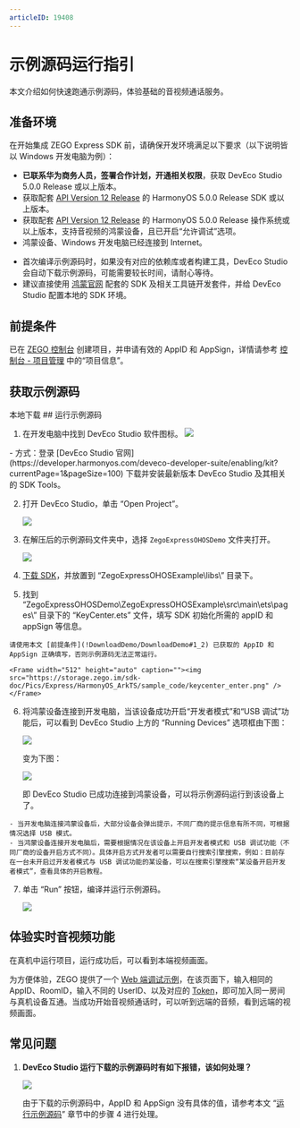 ```yaml
---
articleID: 19408
---
```

# 示例源码运行指引

本文介绍如何快速跑通示例源码，体验基础的音视频通话服务。

## 准备环境

在开始集成 ZEGO Express SDK 前，请确保开发环境满足以下要求（以下说明皆以 Windows 开发电脑为例）：

- **已联系华为商务人员，签署合作计划，开通相关权限**，获取 DevEco Studio 5.0.0 Release 或以上版本。
- 获取配套 [API Version 12 Release](https://developer.huawei.com/consumer/cn/doc/harmonyos-references-V5/development-intro-api-V5?catalogVersion=V5) 的 HarmonyOS 5.0.0 Release SDK 或以上版本。
- 获取配套 [API Version 12 Release](https://developer.huawei.com/consumer/cn/doc/harmonyos-references-V5/development-intro-api-V5?catalogVersion=V5) 的 HarmonyOS 5.0.0 Release 操作系统或以上版本，支持音视频的鸿蒙设备，且已开启“允许调试”选项。
- 鸿蒙设备、Windows 开发电脑已经连接到 Internet。

<Note title="说明">


- 首次编译示例源码时，如果没有对应的依赖库或者构建工具，DevEco Studio 会自动下载示例源码，可能需要较长时间，请耐心等待。
- 建议直接使用 [鸿蒙官网](https://developer.huawei.com/consumer/cn/) 配套的 SDK 及相关工具链开发套件，并给 DevEco Studio 配置本地的 SDK 环境。

</Note>



## 前提条件

已在 [ZEGO 控制台](https://console.zego.im) 创建项目，并申请有效的 AppID 和 AppSign，详情请参考 [控制台 - 项目管理](/console/project-info) 中的“项目信息”。

## 获取示例源码
<Card title="示例源码" href="https://storage.zego.im/express/example/video/ohos_ets/ZegoExpressDemo_ohos_ets.zip" target="_blank">
本地下载
</Card>
## 运行示例源码

1. 在开发电脑中找到 DevEco Studio 软件图标。
   <Frame width="512" height="auto" caption=""><img src="https://storage.zego.im/sdk-doc/Pics/HarmonyOS/ExpressSDK/SampleRunningGuide/open_deveco_studio.png" /></Frame>

  <Accordion title="在开发电脑上安装 DevEco Studio 的方式" defaultOpen="false">
- 方式：登录 [DevEco Studio 官网](https://developer.harmonyos.com/deveco-developer-suite/enabling/kit?currentPage=1&pageSize=100) 下载并安装最新版本 DevEco Studio 及其相关的 SDK Tools。
</Accordion>

2. 打开 DevEco Studio，单击 “Open Project”。

    <Frame width="512" height="auto" caption=""><img src="https://storage.zego.im/sdk-doc/Pics/Express/HarmonyOS_ArkTS/sample_code/open_deveco_studio_win.png" /></Frame>

3. 在解压后的示例源码文件夹中，选择 `ZegoExpressOHOSDemo` 文件夹打开。

    <Frame width="512" height="auto" caption=""><img src="https://storage.zego.im/sdk-doc/Pics/Express/HarmonyOS_ArkTS/sample_code/open_demo_project.png" /></Frame>
4. [下载 SDK](!DownloadSDK/DownloadSDK)，并放置到 “ZegoExpressOHOSExample\libs\” 目录下。
5. 找到 “ZegoExpressOHOSDemo\ZegoExpressOHOSExample\src\main\ets\pages\” 目录下的 “KeyCenter.ets” 文件，填写 SDK 初始化所需的 appID 和 appSign 等信息。

<Warning title="注意">


    请使用本文 [前提条件](!DownloadDemo/DownloadDemo#1_2) 已获取的 AppID 和 AppSign 正确填写，否则示例源码无法正常运行。

</Warning>



    <Frame width="512" height="auto" caption=""><img src="https://storage.zego.im/sdk-doc/Pics/Express/HarmonyOS_ArkTS/sample_code/keycenter_enter.png" /></Frame>

6. 将鸿蒙设备连接到开发电脑，当该设备成功开启“开发者模式”和“USB 调试”功能后，可以看到 DevEco Studio 上方的 “Running Devices” 选项框由下图：

    <Frame width="512" height="auto" caption=""><img src="https://storage.zego.im/sdk-doc/Pics/Express/HarmonyOS_ArkTS/sample_code/deveco_no_device.png" /></Frame>

    变为下图：

    <Frame width="512" height="auto" caption=""><img src="https://storage.zego.im/sdk-doc/Pics/Express/HarmonyOS_ArkTS/sample_code/deveco_device_list.png" /></Frame>

    即 DevEco Studio 已成功连接到鸿蒙设备，可以将示例源码运行到该设备上了。

<Note title="说明">


    - 当开发电脑连接鸿蒙设备后，大部分设备会弹出提示，不同厂商的提示信息有所不同，可根据情况选择 USB 模式。
    - 当鸿蒙设备连接开发电脑后，需要根据情况在该设备上开启开发者模式和 USB 调试功能（不同厂商的设备开启方式不同）。具体开启方式开发者可以需要自行搜索引擎搜索，例如：目前存在一台未开启过开发者模式与 USB 调试功能的某设备，可以在搜索引擎搜索“某设备开启开发者模式”，查看具体的开启教程。

</Note>



7. 单击 “Run” 按钮，编译并运行示例源码。

    <Frame width="512" height="auto" caption=""><img src="https://storage.zego.im/sdk-doc/Pics/Express/HarmonyOS_ArkTS/sample_code/deveco_device_run.png" /></Frame>

## 体验实时音视频功能

在真机中运行项目，运行成功后，可以看到本端视频画面。

为方便体验，ZEGO 提供了一个 [Web 端调试示例](https://zegodev.github.io/zego-express-webrtc-sample/assistDev/index.html)，在该页面下，输入相同的 AppID、RoomID，输入不同的 UserID、以及对应的 [Token](/console/development-assistance/temporary-token)，即可加入同一房间与真机设备互通。当成功开始音视频通话时，可以听到远端的音频，看到远端的视频画面。


## 常见问题

1. **DevEco Studio 运行下载的示例源码时有如下报错，该如何处理？**

    <Frame width="512" height="auto" caption=""><img src="https://storage.zego.im/sdk-doc/Pics/Express/HarmonyOS_ArkTS/sample_code/deveco_no_sign_error.png" /></Frame>

    由于下载的示例源码中，AppID 和 AppSign 没有具体的值，请参考本文 “[运行示例源码](!DownloadDemo/DownloadDemo#1_3)” 章节中的步骤 4 进行处理。
